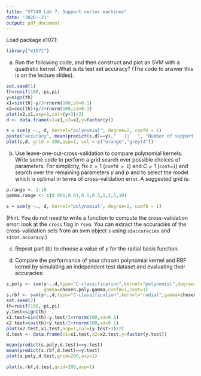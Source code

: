 ```yaml
---
title: "ST340 Lab 7: Support vector machines"
date: "2020--21"
output: pdf_document
---
```


Load package e1071:
```r
library("e1071")
```

(a) Run the following code, and then construct and plot an SVM with a quadratic kernel. What is its test set accuracy? (The code to answer this is on the lecture slides).
```r
set.seed(1)
th=runif(100,-pi,pi)
y=sign(th)
x1=sin(th)-y/3+rnorm(100,sd=0.1)
x2=cos(th)+y/2+rnorm(100,sd=0.1)
plot(x2,x1,asp=1,col=(y+3)/2)
d <- data.frame(x1=x1,x2=x2,y=factor(y))
```
```r
s = svm(y ~., d, kernel="polynomial", degree=2, coef0 = 1)
paste("accuracy", mean(predict(s,d)==y),"   ||   ", "Number of support vectors:", nrow(s$SV))
plot(s,d, grid = 200,asp=1, col = c("orange","grey74"))
```


(b) Use leave-one-out-cross-validation to compare polynomial kernels. Write some code to perform a grid search over possible choices of parameters. For simplicity, fix $c = 1$ (`coef0 = 1`) and $C = 1$ (`cost=1`) and search over the remaining parameters $\gamma$ and $p$ and to select the model which is optimal in terms of cross-validation error. A suggested grid is:
```r
p.range <- 1:10
gamma.range <- c(0.001,0.01,0.1,0.5,1,2,5,10)

s = svm(y ~., d, kernel="polynomial", degree=2, coef0 = 1)

```
(Hint: You do not need to write a function to compute the cross-validation error: look at the `cross` flag in `?svm`. You can extract the accuracies of the cross-validation sets from an svm object `s` using `s$accuracies` and `s$tot.accuracy`.)

(c) Repeat part (b) to choose a value of $\gamma$ for the radial basis function.

(d) Compare the performance of your chosen polynomial kernel and RBF kernel by simulating an independent test dataset and evaluating their accuracies:
```r
s.poly <- svm(y~.,d,type="C-classification",kernel="polynomial",degree=chosen.p,
              gamma=chosen.poly.gamma,coef0=1,cost=1)
s.rbf <- svm(y~.,d,type="C-classification",kernel="radial",gamma=chosen.rbf.gamma,cost=1)
set.seed(2)
th=runif(100,-pi,pi)
y.test=sign(th)
x1.test=sin(th)-y.test/3+rnorm(100,sd=0.1)
x2.test=cos(th)+y.test/2+rnorm(100,sd=0.1)
plot(x2.test,x1.test,asp=1,col=(y.test+3)/2)
d.test <- data.frame(x1=x1.test,x2=x2.test,y=factor(y.test))

mean(predict(s.poly,d.test)==y.test)
mean(predict(s.rbf,d.test)==y.test)
plot(s.poly,d.test,grid=200,asp=1)
```

```r
plot(s.rbf,d.test,grid=200,asp=1)
```